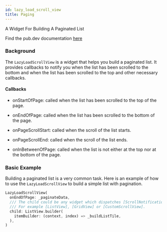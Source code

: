 ```yaml
---
id: lazy_load_scroll_view
title: Paging
---
```


A Widget For Building A Paginated List

Find the pub.dev documentation [here](https://pub.dev/documentation/stream_chat_flutter_core/latest/stream_chat_flutter_core/LazyLoadScrollView-class.html)

### Background

The `LazyLoadScrollView` is a widget that helps you build a paginated list.
It provides callbacks to notify you when the list has been scrolled to the bottom and when the list has been scrolled to the top and other necessary callbacks.

#### Callbacks

* onStartOfPage: called when the list has been scrolled to the top of the page.

* onEndOfPage: called when the list has been scrolled to the bottom of the page.

* onPageScrollStart: called when the scroll of the list starts.

* onPageScrollEnd: called when the scroll of the list ends.

* onInBetweenOfPage: called when the list is not either at the top nor at the bottom of the page.

### Basic Example

Building a paginated list is a very common task. Here is an example of how to use the `LazyLoadScrollView` to build a simple list with pagination.

```dart
LazyLoadScrollView(
  onEndOfPage: _paginateData,
  /// The child could be any widget which dispatches [ScrollNotification]s.
  /// For example [ListView], [GridView] or [CustomScrollView].
  child: ListView.builder(
    itemBuilder: (context, index) => _buildListTile,
  ),
)
```
